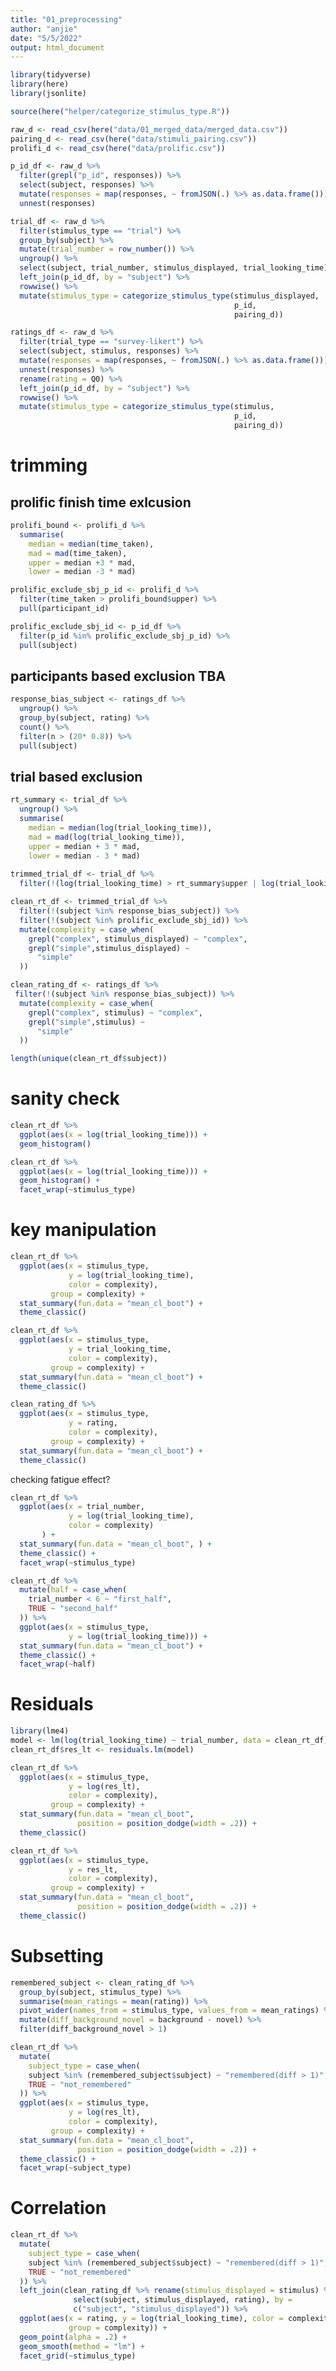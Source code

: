 ```yaml
---
title: "01_preprocessing"
author: "anjie"
date: "5/5/2022"
output: html_document
---
```

```r
library(tidyverse)
library(here)
library(jsonlite)

source(here("helper/categorize_stimulus_type.R"))

raw_d <- read_csv(here("data/01_merged_data/merged_data.csv"))
pairing_d <- read_csv(here("data/stimuli_pairing.csv"))
prolifi_d <- read_csv(here("data/prolific.csv"))
```

```r
p_id_df <- raw_d %>% 
  filter(grepl("p_id", responses)) %>% 
  select(subject, responses) %>% 
  mutate(responses = map(responses, ~ fromJSON(.) %>% as.data.frame())) %>% 
  unnest(responses)

trial_df <- raw_d %>% 
  filter(stimulus_type == "trial") %>% 
  group_by(subject) %>% 
  mutate(trial_number = row_number()) %>% 
  ungroup() %>% 
  select(subject, trial_number, stimulus_displayed, trial_looking_time) %>% 
  left_join(p_id_df, by = "subject") %>% 
  rowwise() %>% 
  mutate(stimulus_type = categorize_stimulus_type(stimulus_displayed, 
                                                  p_id, 
                                                  pairing_d))

ratings_df <- raw_d %>% 
  filter(trial_type == "survey-likert") %>% 
  select(subject, stimulus, responses) %>% 
  mutate(responses = map(responses, ~ fromJSON(.) %>% as.data.frame())) %>% 
  unnest(responses) %>% 
  rename(rating = Q0) %>% 
  left_join(p_id_df, by = "subject") %>% 
  rowwise() %>% 
  mutate(stimulus_type = categorize_stimulus_type(stimulus, 
                                                  p_id, 
                                                  pairing_d))
```



# trimming 

## prolific finish time exlcusion 

```r
prolifi_bound <- prolifi_d %>% 
  summarise(
    median = median(time_taken),
    mad = mad(time_taken), 
    upper = median +3 * mad, 
    lower = median -3 * mad)

prolific_exclude_sbj_p_id <- prolifi_d %>% 
  filter(time_taken > prolifi_bound$upper) %>% 
  pull(participant_id)

prolific_exclude_sbj_id <- p_id_df %>% 
  filter(p_id %in% prolific_exclude_sbj_p_id) %>% 
  pull(subject)
```



## participants based exclusion TBA
```r
response_bias_subject <- ratings_df %>% 
  ungroup() %>% 
  group_by(subject, rating) %>% 
  count() %>% 
  filter(n > (20* 0.8)) %>% 
  pull(subject)
```


## trial based exclusion 
```r
rt_summary <- trial_df %>% 
  ungroup() %>% 
  summarise(
    median = median(log(trial_looking_time)),
    mad = mad(log(trial_looking_time)), 
    upper = median + 3 * mad, 
    lower = median - 3 * mad)
  
trimmed_trial_df <- trial_df %>% 
  filter(!(log(trial_looking_time) > rt_summary$upper | log(trial_looking_time) < rt_summary$lower))
```


```r
clean_rt_df <- trimmed_trial_df %>% 
  filter(!(subject %in% response_bias_subject)) %>% 
  filter(!(subject %in% prolific_exclude_sbj_id)) %>% 
  mutate(complexity = case_when(
    grepl("complex", stimulus_displayed) ~ "complex", 
    grepl("simple",stimulus_displayed) ~ 
      "simple"
  ))

clean_rating_df <- ratings_df %>% 
 filter(!(subject %in% response_bias_subject)) %>% 
  mutate(complexity = case_when(
    grepl("complex", stimulus) ~ "complex", 
    grepl("simple",stimulus) ~ 
      "simple"
  ))
```

```r
length(unique(clean_rt_df$subject))
```


# sanity check 
```r
clean_rt_df %>% 
  ggplot(aes(x = log(trial_looking_time))) + 
  geom_histogram() 

clean_rt_df %>% 
  ggplot(aes(x = log(trial_looking_time))) + 
  geom_histogram() + 
  facet_wrap(~stimulus_type)
```


# key manipulation

```r
clean_rt_df %>% 
  ggplot(aes(x = stimulus_type, 
             y = log(trial_looking_time), 
             color = complexity), 
         group = complexity) + 
  stat_summary(fun.data = "mean_cl_boot") +
  theme_classic()

clean_rt_df %>% 
  ggplot(aes(x = stimulus_type, 
             y = trial_looking_time, 
             color = complexity), 
         group = complexity) + 
  stat_summary(fun.data = "mean_cl_boot") +
  theme_classic()

clean_rating_df %>% 
  ggplot(aes(x = stimulus_type, 
             y = rating, 
             color = complexity), 
         group = complexity) + 
  stat_summary(fun.data = "mean_cl_boot") +
  theme_classic()

```
checking fatigue effect? 

```r
clean_rt_df %>% 
  ggplot(aes(x = trial_number, 
             y = log(trial_looking_time), 
             color = complexity) 
       ) + 
  stat_summary(fun.data = "mean_cl_boot", ) +
  theme_classic() + 
  facet_wrap(~stimulus_type)
```
```r
clean_rt_df %>% 
  mutate(half = case_when(
    trial_number < 6 ~ "first_half", 
    TRUE ~ "second_half"
  )) %>% 
  ggplot(aes(x = stimulus_type, 
             y = log(trial_looking_time))) + 
  stat_summary(fun.data = "mean_cl_boot") +
  theme_classic() + 
  facet_wrap(~half)
```

# Residuals

```r
library(lme4)
model <- lm(log(trial_looking_time) ~ trial_number, data = clean_rt_df)
clean_rt_df$res_lt <- residuals.lm(model)

clean_rt_df %>% 
  ggplot(aes(x = stimulus_type, 
             y = log(res_lt), 
             color = complexity), 
         group = complexity) + 
  stat_summary(fun.data = "mean_cl_boot", 
               position = position_dodge(width = .2)) +
  theme_classic()

clean_rt_df %>% 
  ggplot(aes(x = stimulus_type, 
             y = res_lt, 
             color = complexity), 
         group = complexity) + 
  stat_summary(fun.data = "mean_cl_boot", 
               position = position_dodge(width = .2)) +
  theme_classic()
```

# Subsetting

```r
remembered_subject <- clean_rating_df %>% 
  group_by(subject, stimulus_type) %>% 
  summarise(mean_ratings = mean(rating)) %>% 
  pivot_wider(names_from = stimulus_type, values_from = mean_ratings) %>% 
  mutate(diff_background_novel = background - novel) %>% 
  filter(diff_background_novel > 1)

clean_rt_df %>% 
  mutate(
    subject_type = case_when(
    subject %in% (remembered_subject$subject) ~ "remembered(diff > 1)",
    TRUE ~ "not_remembered"
  )) %>% 
  ggplot(aes(x = stimulus_type, 
             y = log(res_lt), 
             color = complexity), 
         group = complexity) + 
  stat_summary(fun.data = "mean_cl_boot", 
               position = position_dodge(width = .2)) +
  theme_classic() + 
  facet_wrap(~subject_type)
```


# Correlation 

```r
clean_rt_df %>% 
  mutate(
    subject_type = case_when(
    subject %in% (remembered_subject$subject) ~ "remembered(diff > 1)",
    TRUE ~ "not_remembered"
  )) %>% 
  left_join(clean_rating_df %>% rename(stimulus_displayed = stimulus) %>% 
              select(subject, stimulus_displayed, rating), by = 
              c("subject", "stimulus_displayed")) %>% 
  ggplot(aes(x = rating, y = log(trial_looking_time), color = complexity, 
             group = complexity)) + 
  geom_point(alpha = .2) + 
  geom_smooth(method = "lm") + 
  facet_grid(~stimulus_type)

```


